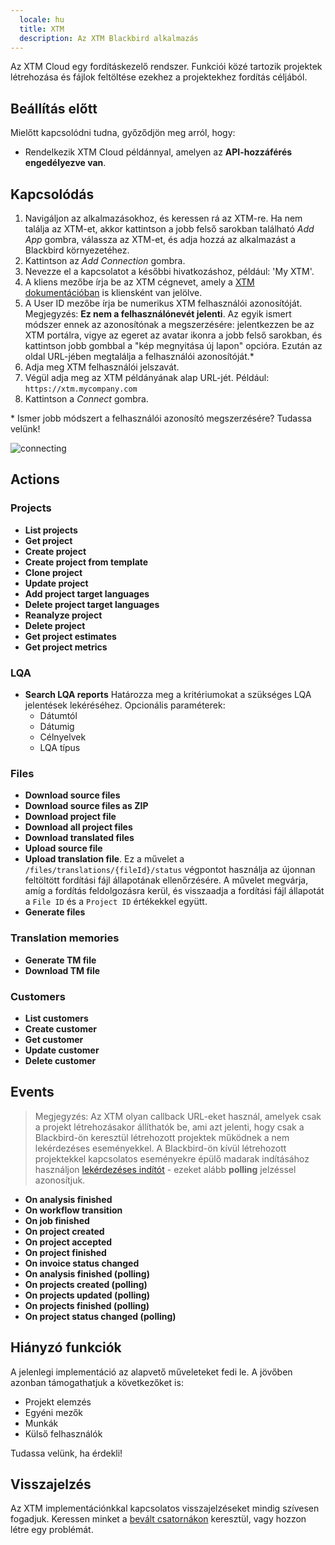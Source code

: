```yaml
---
  locale: hu
  title: XTM
  description: Az XTM Blackbird alkalmazás
---
```


<LinkCard title="Megtekintés a Github-on" target="_blank" href="https://github.com/bb-io/XTM" icon="github" />

Az XTM Cloud egy fordításkezelő rendszer. Funkciói közé tartozik projektek létrehozása és fájlok feltöltése ezekhez a projektekhez fordítás céljából.

## Beállítás előtt

Mielőtt kapcsolódni tudna, győződjön meg arról, hogy:

- Rendelkezik XTM Cloud példánnyal, amelyen az **API-hozzáférés engedélyezve van**.

## Kapcsolódás

1. Navigáljon az alkalmazásokhoz, és keressen rá az XTM-re. Ha nem találja az XTM-et, akkor kattintson a jobb felső sarokban található _Add App_ gombra, válassza az XTM-et, és adja hozzá az alkalmazást a Blackbird környezetéhez.
2. Kattintson az _Add Connection_ gombra.
3. Nevezze el a kapcsolatot a későbbi hivatkozáshoz, például: 'My XTM'.
4. A kliens mezőbe írja be az XTM cégnevet, amely a [XTM dokumentációban](https://api.xtm-cloud.com/rest-api/#tag/XTM-Basic/operation/generateToken) is kliensként van jelölve.
5. A User ID mezőbe írja be numerikus XTM felhasználói azonosítóját. Megjegyzés: **Ez nem a felhasználónevét jelenti**. Az egyik ismert módszer ennek az azonosítónak a megszerzésére: jelentkezzen be az XTM portálra, vigye az egeret az avatar ikonra a jobb felső sarokban, és kattintson jobb gombbal a "kép megnyitása új lapon" opcióra. Ezután az oldal URL-jében megtalálja a felhasználói azonosítóját.\*
6. Adja meg XTM felhasználói jelszavát.
7. Végül adja meg az XTM példányának alap URL-jét. Például: `https://xtm.mycompany.com`
8. Kattintson a _Connect_ gombra.

\* Ismer jobb módszert a felhasználói azonosító megszerzésére? Tudassa velünk!

![connecting](https://raw.githubusercontent.com/bb-io/XTM/main/image/README/1693487780830.png)

## Actions

### Projects

- **List projects**
- **Get project**
- **Create project**
- **Create project from template**
- **Clone project**
- **Update project**
- **Add project target languages**
- **Delete project target languages**
- **Reanalyze project**
- **Delete project**
- **Get project estimates**
- **Get project metrics**

### LQA

- **Search LQA reports** Határozza meg a kritériumokat a szükséges LQA jelentések lekéréséhez. Opcionális paraméterek:
	- Dátumtól
	- Dátumig
	- Célnyelvek
	- LQA típus

### Files

- **Download source files**
- **Download source files as ZIP**
- **Download project file**
- **Download all project files**
- **Download translated files**
- **Upload source file**
- **Upload translation file**. Ez a művelet a `/files/translations/{fileId}/status` végpontot használja az újonnan feltöltött fordítási fájl állapotának ellenőrzésére. A művelet megvárja, amíg a fordítás feldolgozásra kerül, és visszaadja a fordítási fájl állapotát a `File ID` és a `Project ID` értékekkel együtt.
- **Generate files**

### Translation memories

- **Generate TM file**
- **Download TM file**

### Customers

- **List customers**
- **Create customer**
- **Get customer**
- **Update customer**
- **Delete customer**

## Events

>Megjegyzés: Az XTM olyan callback URL-eket használ, amelyek csak a projekt létrehozásakor állíthatók be, ami azt jelenti, hogy csak a Blackbird-ön keresztül létrehozott projektek működnek a nem lekérdezéses eseményekkel. A Blackbird-ön kívül létrehozott projektekkel kapcsolatos eseményekre épülő madarak indításához használjon [lekérdezéses indítót](../concepts/triggers/#polling) - ezeket alább **polling** jelzéssel azonosítjuk.

- **On analysis finished**
- **On workflow transition**
- **On job finished**
- **On project created**
- **On project accepted**
- **On project finished**
- **On invoice status changed**
- **On analysis finished (polling)**
- **On projects created (polling)**
- **On projects updated (polling)**
- **On projects finished (polling)**
- **On project status changed (polling)**

## Hiányzó funkciók

A jelenlegi implementáció az alapvető műveleteket fedi le. A jövőben azonban támogathatjuk a következőket is:

- Projekt elemzés
- Egyéni mezők
- Munkák
- Külső felhasználók

Tudassa velünk, ha érdekli!

## Visszajelzés

Az XTM implementációnkkal kapcsolatos visszajelzéseket mindig szívesen fogadjuk. Keressen minket a [bevált csatornákon](https://www.blackbird.io/) keresztül, vagy hozzon létre egy problémát.